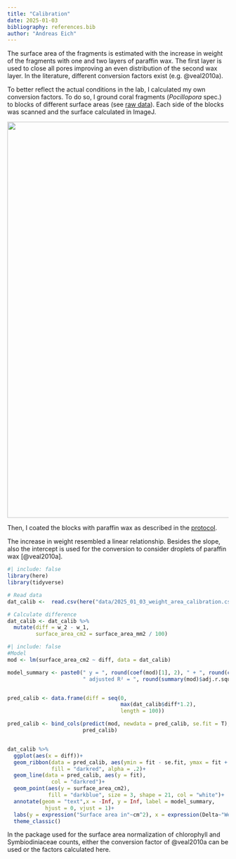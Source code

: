 ```yaml
---
title: "Calibration"
date: 2025-01-03
bibliography: references.bib
author: "Andreas Eich"
---
```


The surface area of the fragments is estimated with the increase in weight of the fragments with one and two layers of paraffin wax. The first layer is used to close all pores improving an even distribution of the second wax layer. In the literature, different conversion factors exist (e.g. @veal2010a).

To better reflect the actual conditions in the lab, I calculated my own conversion factors. To do so, I ground coral fragments (*Pocillopora* spec.) to blocks of different surface areas (see [raw data](data/2025_01_03_weight_area_calibration.csv)). Each side of the blocks was scanned and the surface calculated in ImageJ.

![](images/a-01.png){width="900"}

Then, I coated the blocks with paraffin wax as described in the [protocol](4_area.qmd).

The increase in weight resembled a linear relationship. Besides the slope, also the intercept is used for the conversion to consider droplets of paraffin wax [@veal2010a].

```r
#| include: false
library(here)
library(tidyverse)

# Read data
dat_calib <-  read.csv(here("data/2025_01_03_weight_area_calibration.csv"))

# Calculate difference
dat_calib <- dat_calib %>% 
  mutate(diff = w_2 - w_1,
         surface_area_cm2 = surface_area_mm2 / 100)

```

```r
#| include: false
#Model
mod <- lm(surface_area_cm2 ~ diff, data = dat_calib)

model_summary <- paste0(" y = ", round(coef(mod)[1], 2), " + ", round(coef(mod)[2], 2), "x\n",
                        " adjusted R² = ", round(summary(mod)$adj.r.squared, 3))


pred_calib <- data.frame(diff = seq(0,
                                    max(dat_calib$diff*1.2),
                                    length = 100))

pred_calib <- bind_cols(predict(mod, newdata = pred_calib, se.fit = T),
                        pred_calib)


dat_calib %>% 
  ggplot(aes(x = diff))+
  geom_ribbon(data = pred_calib, aes(ymin = fit - se.fit, ymax = fit + se.fit),
              fill = "darkred", alpha = .2)+
  geom_line(data = pred_calib, aes(y = fit),
              col = "darkred")+
  geom_point(aes(y = surface_area_cm2),
             fill = "darkblue", size = 3, shape = 21, col = "white")+
  annotate(geom = "text",x = -Inf, y = Inf, label = model_summary,
            hjust = 0, vjust = 1)+
  labs(y = expression("Surface area in"~cm^2), x = expression(Delta~"Weight in g"))+
  theme_classic()
```

In the package used for the surface area normalization of chlorophyll and Symbiodiniaceae counts, either the conversion factor of @veal2010a can be used or the factors calculated here.
